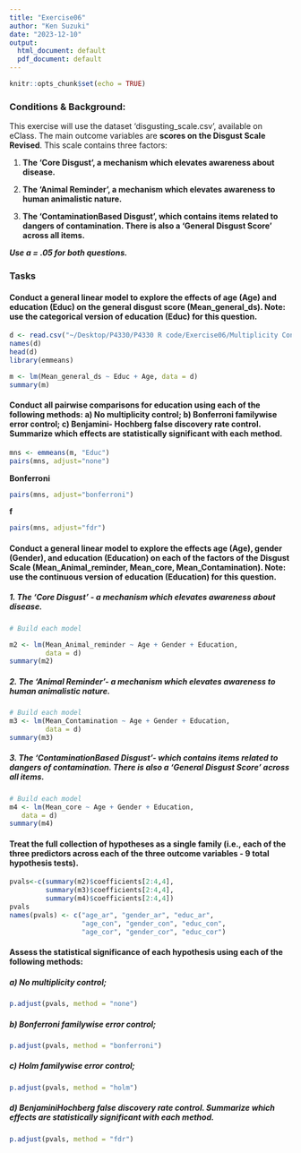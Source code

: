 ```yaml
---
title: "Exercise06"
author: "Ken Suzuki"
date: "2023-12-10"
output:
  html_document: default
  pdf_document: default
---
```


```r
knitr::opts_chunk$set(echo = TRUE)
```

### Conditions & Background:   

This exercise will use the dataset 'disgusting_scale.csv', available on eClass. The main outcome variables are **scores on the Disgust Scale Revised**. This scale contains three factors:

1.  **The 'Core Disgust', a mechanism which elevates awareness about disease.**

2.  **The 'Animal Reminder', a mechanism which elevates awareness to human animalistic nature.**

3.  **The 'ContaminationBased Disgust', which contains items related to dangers of contamination. There is also a 'General Disgust Score' across all items.**

***Use a = .05 for both questions.***

### Tasks

#### Conduct a general linear model to explore the effects of age (Age) and education (Educ) on the general disgust score (Mean_general_ds). Note: use the categorical version of education (Educ) for this question. 

```r
d <- read.csv("~/Desktop/P4330/P4330 R code/Exercise06/Multiplicity Control/disgust_scale.csv") #disgust_scale.csv
names(d)
head(d)
library(emmeans)

m <- lm(Mean_general_ds ~ Educ + Age, data = d)
summary(m)

```

#### Conduct all pairwise comparisons for education using each of the following methods: a) No multiplicity control; b) Bonferroni familywise error control; c) Benjamini- Hochberg false discovery rate control. Summarize which effects are statistically significant with each method.

```r
mns <- emmeans(m, "Educ")
pairs(mns, adjust="none")
```

**Bonferroni**

```r
pairs(mns, adjust="bonferroni")
```

**f**

```r
pairs(mns, adjust="fdr")
```

#### Conduct a general linear model to explore the effects age (Age), gender (Gender), and education (Education) on each of the factors of the Disgust Scale (Mean_Animal_reminder, Mean_core, Mean_Contamination). Note: use the continuous version of education (Education) for this question. 

##### 1. The 'Core Disgust' - a mechanism which elevates awareness about disease. 

```r
# Build each model 

m2 <- lm(Mean_Animal_reminder ~ Age + Gender + Education,
         data = d)
summary(m2)
```

##### 2. The 'Animal Reminder'- a mechanism which elevates awareness to human animalistic nature. 

```r
# Build each model 
m3 <- lm(Mean_Contamination ~ Age + Gender + Education,
         data = d)
summary(m3)
```

##### 3. The 'ContaminationBased Disgust'- which contains items related to dangers of contamination. There is also a 'General Disgust Score' across all items.

```r
# Build each model 
m4 <- lm(Mean_core ~ Age + Gender + Education,
   data = d)
summary(m4)
```

#### Treat the full collection of hypotheses as a single family (i.e., each of the three predictors across each of the three outcome variables - 9 total hypothesis tests). 

```r
pvals<-c(summary(m2)$coefficients[2:4,4],
         summary(m3)$coefficients[2:4,4],
         summary(m4)$coefficients[2:4,4])
pvals
names(pvals) <- c("age_ar", "gender_ar", "educ_ar",
                  "age_con", "gender_con", "educ_con",
                  "age_cor", "gender_cor", "educ_cor")
```

#### Assess the statistical significance of each hypothesis using each of the following methods: 

##### a) No multiplicity control; 

```r
p.adjust(pvals, method = "none")
```

##### b) Bonferroni familywise error control; 

```r
p.adjust(pvals, method = "bonferroni")
```

##### c) Holm familywise error control; 

```r
p.adjust(pvals, method = "holm")
```

##### d) BenjaminiHochberg false discovery rate control. Summarize which effects are statistically significant with each method.

```r
p.adjust(pvals, method = "fdr")
```
